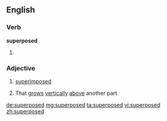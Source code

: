 ==English==

===Verb===
'''superposed'''

# {{past of|superpose}}

===Adjective===
{{en-adj|-}}

# [[superimposed]]
# {{botany}} That [[grow]]s [[vertically]] [[above]] another part

[[de:superposed]]
[[mg:superposed]]
[[ta:superposed]]
[[vi:superposed]]
[[zh:superposed]]